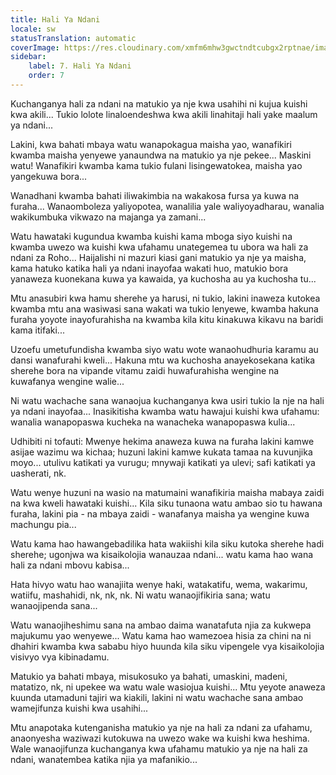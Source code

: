 ```yaml
---
title: Hali Ya Ndani
locale: sw
statusTranslation: automatic
coverImage: https://res.cloudinary.com/xmfm6mhw3gwctndtcubgx2rptnae/image/upload/v1740468922/small_cover_tratado_de_psicologia_revolucionaria_a4c0dca4e0.webp
sidebar:
    label: 7. Hali Ya Ndani
    order: 7
---
```

Kuchanganya hali za ndani na matukio ya nje kwa usahihi ni kujua kuishi kwa akili... Tukio lolote linaloendeshwa kwa akili linahitaji hali yake maalum ya ndani...

Lakini, kwa bahati mbaya watu wanapokagua maisha yao, wanafikiri kwamba maisha yenyewe yanaundwa na matukio ya nje pekee... Maskini watu! Wanafikiri kwamba kama tukio fulani lisingewatokea, maisha yao yangekuwa bora...

Wanadhani kwamba bahati iliwakimbia na wakakosa fursa ya kuwa na furaha... Wanaomboleza yaliyopotea, wanalilia yale waliyoyadharau, wanalia wakikumbuka vikwazo na majanga ya zamani...

Watu hawataki kugundua kwamba kuishi kama mboga siyo kuishi na kwamba uwezo wa kuishi kwa ufahamu unategemea tu ubora wa hali za ndani za Roho... Haijalishi ni mazuri kiasi gani matukio ya nje ya maisha, kama hatuko katika hali ya ndani inayofaa wakati huo, matukio bora yanaweza kuonekana kuwa ya kawaida, ya kuchosha au ya kuchosha tu...

Mtu anasubiri kwa hamu sherehe ya harusi, ni tukio, lakini inaweza kutokea kwamba mtu ana wasiwasi sana wakati wa tukio lenyewe, kwamba hakuna furaha yoyote inayofurahisha na kwamba kila kitu kinakuwa kikavu na baridi kama itifaki...

Uzoefu umetufundisha kwamba siyo watu wote wanaohudhuria karamu au dansi wanafurahi kweli... Hakuna mtu wa kuchosha anayekosekana katika sherehe bora na vipande vitamu zaidi huwafurahisha wengine na kuwafanya wengine walie...

Ni watu wachache sana wanaojua kuchanganya kwa usiri tukio la nje na hali ya ndani inayofaa... Inasikitisha kwamba watu hawajui kuishi kwa ufahamu: wanalia wanapopaswa kucheka na wanacheka wanapopaswa kulia...

Udhibiti ni tofauti: Mwenye hekima anaweza kuwa na furaha lakini kamwe asijae wazimu wa kichaa; huzuni lakini kamwe kukata tamaa na kuvunjika moyo... utulivu katikati ya vurugu; mnywaji katikati ya ulevi; safi katikati ya uasherati, nk.

Watu wenye huzuni na wasio na matumaini wanafikiria maisha mabaya zaidi na kwa kweli hawataki kuishi... Kila siku tunaona watu ambao sio tu hawana furaha, lakini pia - na mbaya zaidi - wanafanya maisha ya wengine kuwa machungu pia...

Watu kama hao hawangebadilika hata wakiishi kila siku kutoka sherehe hadi sherehe; ugonjwa wa kisaikolojia wanauzaa ndani... watu kama hao wana hali za ndani mbovu kabisa...

Hata hivyo watu hao wanajiita wenye haki, watakatifu, wema, wakarimu, watiifu, mashahidi, nk, nk, nk. Ni watu wanaojifikiria sana; watu wanaojipenda sana...

Watu wanaojiheshimu sana na ambao daima wanatafuta njia za kukwepa majukumu yao wenyewe... Watu kama hao wamezoea hisia za chini na ni dhahiri kwamba kwa sababu hiyo huunda kila siku vipengele vya kisaikolojia visivyo vya kibinadamu.

Matukio ya bahati mbaya, misukosuko ya bahati, umaskini, madeni, matatizo, nk, ni upekee wa watu wale wasiojua kuishi... Mtu yeyote anaweza kuunda utamaduni tajiri wa kiakili, lakini ni watu wachache sana ambao wamejifunza kuishi kwa usahihi...

Mtu anapotaka kutenganisha matukio ya nje na hali za ndani za ufahamu, anaonyesha waziwazi kutokuwa na uwezo wake wa kuishi kwa heshima. Wale wanaojifunza kuchanganya kwa ufahamu matukio ya nje na hali za ndani, wanatembea katika njia ya mafanikio...

